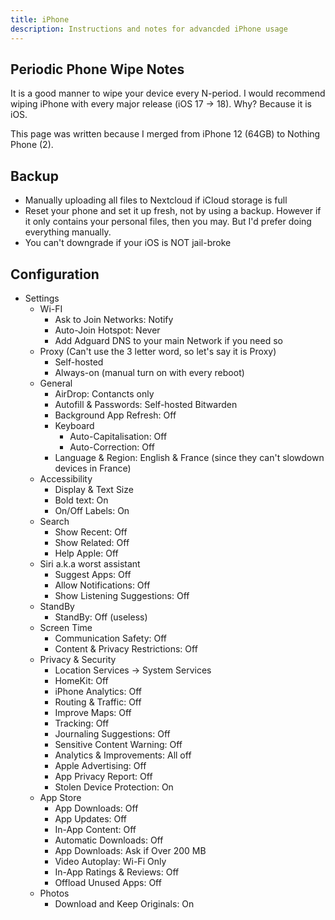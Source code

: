 ```yaml
---
title: iPhone
description: Instructions and notes for advancded iPhone usage
---
```


## Periodic Phone Wipe Notes

It is a good manner to wipe your device every N-period. I would recommend wiping iPhone with every major release (iOS 17 -> 18). Why? Because it is iOS.

This page was written because I merged from iPhone 12 (64GB) to Nothing Phone (2).

## Backup
- Manually uploading all files to Nextcloud if iCloud storage is full
- Reset your phone and set it up fresh, not by using a backup. However if it only contains your personal files, then you may. But I'd prefer doing everything manually.
- You can't downgrade if your iOS is NOT jail-broke

## Configuration

- Settings
    - Wi-FI
        - Ask to Join Networks: Notify
        - Auto-Join Hotspot: Never
        - Add Adguard DNS to your main Network if you need so
    - Proxy (Can't use the 3 letter word, so let's say it is Proxy)
        - Self-hosted
        - Always-on (manual turn on with every reboot)
    - General
        - AirDrop: Contancts only
        - Autofill & Passwords: Self-hosted Bitwarden
        - Background App Refresh: Off
        - Keyboard
            - Auto-Capitalisation: Off
            - Auto-Correction: Off
        - Language & Region: English & France (since they can't slowdown devices in France)
    - Accessibility
        - Display & Text Size
        - Bold text: On
        - On/Off Labels: On
    - Search
        - Show Recent: Off
        - Show Related: Off
        - Help Apple: Off
    - Siri a.k.a worst assistant
        - Suggest Apps: Off
        - Allow Notifications: Off
        - Show Listening Suggestions: Off
    - StandBy
        - StandBy: Off (useless)
    - Screen Time
        - Communication Safety: Off
        - Content & Privacy Restrictions: Off
    - Privacy & Security
        - Location Services -> System Services
        - HomeKit: Off
        - iPhone Analytics: Off
        - Routing & Traffic: Off
        - Improve Maps: Off
        - Tracking: Off
        - Journaling Suggestions: Off
        - Sensitive Content Warning: Off
        - Analytics & Improvements: All off
        - Apple Advertising: Off
        - App Privacy Report: Off
        - Stolen Device Protection: On
    - App Store
        - App Downloads: Off
        - App Updates: Off
        - In-App Content: Off
        - Automatic Downloads: Off
        - App Downloads: Ask if Over 200 MB
        - Video Autoplay: Wi-Fi Only
        - In-App Ratings & Reviews: Off
        - Offload Unused Apps: Off
    - Photos
        - Download and Keep Originals: On